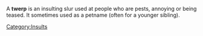 A '''twerp''' is an insulting slur used at people who are pests, annoying or being teased. It sometimes used as a petname (often for a younger sibling).

[[Category:Insults]]